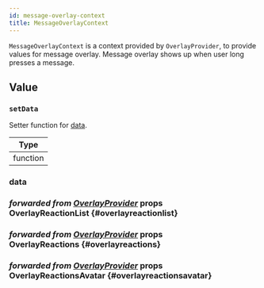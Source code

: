 ```yaml
---
id: message-overlay-context
title: MessageOverlayContext
---
```




`MessageOverlayContext` is a context provided by `OverlayProvider`, to provide values for message overlay. Message overlay shows up when user long presses a message.

## Value

<!-- ### MessageActions -->

<!-- ### reset -->

### `setData`

Setter function for [data](#data).

| Type     |
| -------- |
| function |

### data

<MessageOverlayContextData />

### <div class="label description">_forwarded from [OverlayProvider](../core-components/overlay-provider.mdx#overlayreactionlist)_ props</div> OverlayReactionList {#overlayreactionlist}

<OverlayReactionList />

### <div class="label description">_forwarded from [OverlayProvider](../core-components/overlay-provider.mdx#overlayreactions)_ props</div> OverlayReactions {#overlayreactions}

<OverlayReactions />

### <div class="label description">_forwarded from [OverlayProvider](../core-components/overlay-provider.mdx#overlayreactionsavatar)_ props</div> OverlayReactionsAvatar {#overlayreactionsavatar}

<OverlayReactionsAvatar />
